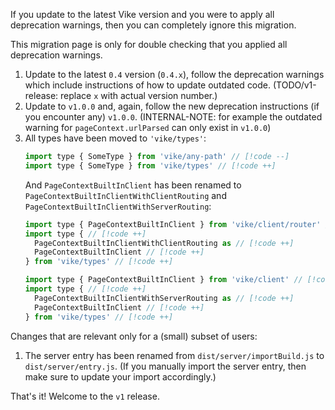 If you update to the latest Vike version and you were to apply all deprecation warnings, then you can completely ignore this migration.

This migration page is only for double checking that you applied all deprecation warnings.

1. Update to the latest `0.4` version (`0.4.x`), follow the deprecation warnings which include instructions of how to update outdated code. (TODO/v1-release: replace `x` with actual version number.)
1. Update to `v1.0.0` and, again, follow the new deprecation instructions (if you encounter any) `v1.0.0`. (INTERNAL-NOTE: for example the outdated warning for `pageContext.urlParsed` can only exist in `v1.0.0`)
1. All types have been moved to `'vike/types'`:
   ```js
   import type { SomeType } from 'vike/any-path' // [!code --]
   import type { SomeType } from 'vike/types' // [!code ++]
   ```
   And `PageContextBuiltInClient` has been renamed to `PageContextBuiltInClientWithClientRouting` and `PageContextBuiltInClientWithServerRouting`:
   ```js
   import type { PageContextBuiltInClient } from 'vike/client/router' // [!code --]
   import type { // [!code ++]
     PageContextBuiltInClientWithClientRouting as // [!code ++]
     PageContextBuiltInClient // [!code ++]
   } from 'vike/types' // [!code ++]

   import type { PageContextBuiltInClient } from 'vike/client' // [!code --]
   import type { // [!code ++]
     PageContextBuiltInClientWithServerRouting as // [!code ++]
     PageContextBuiltInClient // [!code ++]
   } from 'vike/types' // [!code ++]
   ```

Changes that are relevant only for a (small) subset of users:
 1. The server entry has been renamed from `dist/server/importBuild.js` to `dist/server/entry.js`. (If you manually import the server entry, then make sure to update your import accordingly.)

That's it! Welcome to the `v1` release.

